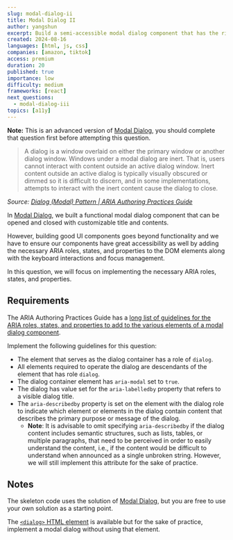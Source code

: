 ```yaml
---
slug: modal-dialog-ii
title: Modal Dialog II
author: yangshun
excerpt: Build a semi-accessible modal dialog component that has the right ARIA roles, states, and properties
created: 2024-08-16
languages: [html, js, css]
companies: [amazon, tiktok]
access: premium
duration: 20
published: true
importance: low
difficulty: medium
frameworks: [react]
next_questions:
  - modal-dialog-iii
topics: [a11y]
---
```


**Note:** This is an advanced version of [Modal Dialog](/questions/user-interface/modal-dialog), you should complete that question first before attempting this question.

> A dialog is a window overlaid on either the primary window or another dialog window. Windows under a modal dialog are inert. That is, users cannot interact with content outside an active dialog window. Inert content outside an active dialog is typically visually obscured or dimmed so it is difficult to discern, and in some implementations, attempts to interact with the inert content cause the dialog to close.

_Source: [Dialog (Modal) Pattern | ARIA Authoring Practices Guide](https://www.w3.org/WAI/ARIA/apg/patterns/dialog-modal/)_

In [Modal Dialog](/questions/user-interface/modal-dialog), we built a functional modal dialog component that can be opened and closed with customizable title and contents.

However, building good UI components goes beyond functionality and we have to ensure our components have great accessibility as well by adding the necessary ARIA roles, states, and properties to the DOM elements along with the keyboard interactions and focus management.

In this question, we will focus on implementing the necessary ARIA roles, states, and properties.

## Requirements

The ARIA Authoring Practices Guide has a [long list of guidelines for the ARIA roles, states, and properties to add to the various elements of a modal dialog component](https://www.w3.org/WAI/ARIA/apg/patterns/dialog-modal/).

Implement the following guidelines for this question:

- The element that serves as the dialog container has a role of `dialog`.
- All elements required to operate the dialog are descendants of the element that has role `dialog`.
- The dialog container element has `aria-modal` set to `true`.
- The dialog has value set for the `aria-labelledby` property that refers to a visible dialog title.
- The `aria-describedby` property is set on the element with the dialog role to indicate which element or elements in the dialog contain content that describes the primary purpose or message of the dialog.
  - **Note**: It is advisable to omit specifying `aria-describedby` if the dialog content includes semantic structures, such as lists, tables, or multiple paragraphs, that need to be perceived in order to easily understand the content, i.e., if the content would be difficult to understand when announced as a single unbroken string. However, we will still implement this attribute for the sake of practice.

## Notes

The skeleton code uses the solution of [Modal Dialog](/questions/user-interface/modal-dialog), but you are free to use your own solution as a starting point.

The [`<dialog>` HTML element](https://developer.mozilla.org/en-US/docs/Web/HTML/Element/dialog) is available but for the sake of practice, implement a modal dialog without using that element.
